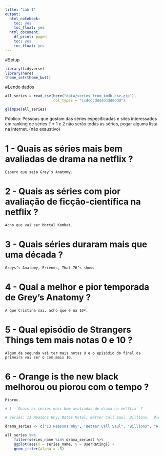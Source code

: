 ```yaml
---
title: "Lab 1"
output:
  html_notebook:
    toc: yes
    toc_float: yes
  html_document:
    df_print: paged
    toc: yes
    toc_float: yes
---
```


#Setup
```r
library(tidyverse)
library(here)
theme_set(theme_bw())
```

#Lendo dados
```r
all_series = read_csv(here("data/series_from_imdb.csv.zip"), 
                      col_types = "ccdcdcdddddddddddd") 

glimpse(all_series)
```


Público: Pessoas que gostam das séries especificadas e sites interessados em ranking de séries ?
 * 1 e 2 não serão todas as séries, pegar alguma lista na internet. (não exaustivo)

# 1 - Quais as séries mais bem avaliadas de drama na netflix  ? 
	Espero que seja Grey’s Anatomy.
# 2 - Quais as séries com pior avaliação de ficção-científica na netflix ?
	Acho que vai ser Mortal Kombat.
# 3 - Quais séries duraram mais que uma década ?
	Greys’s Anatomy, Friends, That 70’s show.
# 4 - Qual a melhor e pior temporada de Grey's Anatomy ?
	A que Cristina sai, acho que é na 10º. 
# 5 - Qual episódio de Strangers Things tem mais notas 0 e 10 ?
	Algum da segunda vai ter mais notas 0 e o episódio do final da primeira vai ser o com mais 10.
# 6 - Orange is the new black melhorou ou piorou com o tempo ?
	Piorou.

```r
# 1 - Quais as séries mais bem avaliadas de drama na netflix  ? 
    
# Series: 13 Reasons Why, Bates Motel, Better Call Saul, Billions,  Bloodline, Breaking Bad, Grey’s Anatomy, House of Cards, How to Get Away with Murder, Mad Men

drama_series <- c("13 Reasons Why", "Better Call Saul", "Billions", "A Anatomia de Grey", "House of Cards",  "Ozark", "Ray Donovan", "Suits", "The Crown", "The Good Wife")

all_series %>%
    filter(series_name %in% drama_series) %>%
    ggplot(aes(x = series_name, y = UserRating)) + 
    geom_jitter(alpha = .5)
    



```


